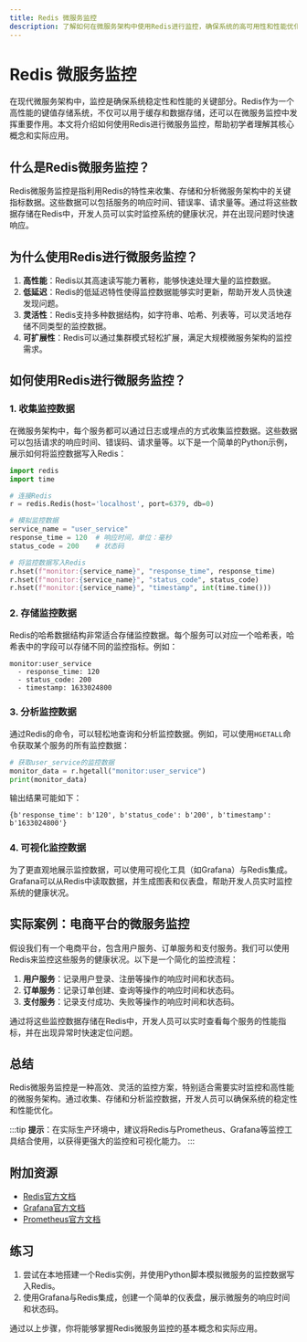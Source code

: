 ```yaml
---
title: Redis 微服务监控
description: 了解如何在微服务架构中使用Redis进行监控，确保系统的高可用性和性能优化。
---
```


# Redis 微服务监控

在现代微服务架构中，监控是确保系统稳定性和性能的关键部分。Redis作为一个高性能的键值存储系统，不仅可以用于缓存和数据存储，还可以在微服务监控中发挥重要作用。本文将介绍如何使用Redis进行微服务监控，帮助初学者理解其核心概念和实际应用。

## 什么是Redis微服务监控？

Redis微服务监控是指利用Redis的特性来收集、存储和分析微服务架构中的关键指标数据。这些数据可以包括服务的响应时间、错误率、请求量等。通过将这些数据存储在Redis中，开发人员可以实时监控系统的健康状况，并在出现问题时快速响应。

## 为什么使用Redis进行微服务监控？

1. **高性能**：Redis以其高速读写能力著称，能够快速处理大量的监控数据。
2. **低延迟**：Redis的低延迟特性使得监控数据能够实时更新，帮助开发人员快速发现问题。
3. **灵活性**：Redis支持多种数据结构，如字符串、哈希、列表等，可以灵活地存储不同类型的监控数据。
4. **可扩展性**：Redis可以通过集群模式轻松扩展，满足大规模微服务架构的监控需求。

## 如何使用Redis进行微服务监控？

### 1. 收集监控数据

在微服务架构中，每个服务都可以通过日志或埋点的方式收集监控数据。这些数据可以包括请求的响应时间、错误码、请求量等。以下是一个简单的Python示例，展示如何将监控数据写入Redis：

```python
import redis
import time

# 连接Redis
r = redis.Redis(host='localhost', port=6379, db=0)

# 模拟监控数据
service_name = "user_service"
response_time = 120  # 响应时间，单位：毫秒
status_code = 200    # 状态码

# 将监控数据写入Redis
r.hset(f"monitor:{service_name}", "response_time", response_time)
r.hset(f"monitor:{service_name}", "status_code", status_code)
r.hset(f"monitor:{service_name}", "timestamp", int(time.time()))
```

### 2. 存储监控数据

Redis的哈希数据结构非常适合存储监控数据。每个服务可以对应一个哈希表，哈希表中的字段可以存储不同的监控指标。例如：

```plaintext
monitor:user_service
  - response_time: 120
  - status_code: 200
  - timestamp: 1633024800
```

### 3. 分析监控数据

通过Redis的命令，可以轻松地查询和分析监控数据。例如，可以使用`HGETALL`命令获取某个服务的所有监控数据：

```python
# 获取user_service的监控数据
monitor_data = r.hgetall("monitor:user_service")
print(monitor_data)
```

输出结果可能如下：

```plaintext
{b'response_time': b'120', b'status_code': b'200', b'timestamp': b'1633024800'}
```

### 4. 可视化监控数据

为了更直观地展示监控数据，可以使用可视化工具（如Grafana）与Redis集成。Grafana可以从Redis中读取数据，并生成图表和仪表盘，帮助开发人员实时监控系统的健康状况。

## 实际案例：电商平台的微服务监控

假设我们有一个电商平台，包含用户服务、订单服务和支付服务。我们可以使用Redis来监控这些服务的健康状况。以下是一个简化的监控流程：

1. **用户服务**：记录用户登录、注册等操作的响应时间和状态码。
2. **订单服务**：记录订单创建、查询等操作的响应时间和状态码。
3. **支付服务**：记录支付成功、失败等操作的响应时间和状态码。

通过将这些监控数据存储在Redis中，开发人员可以实时查看每个服务的性能指标，并在出现异常时快速定位问题。

## 总结

Redis微服务监控是一种高效、灵活的监控方案，特别适合需要实时监控和高性能的微服务架构。通过收集、存储和分析监控数据，开发人员可以确保系统的稳定性和性能优化。

:::tip
**提示**：在实际生产环境中，建议将Redis与Prometheus、Grafana等监控工具结合使用，以获得更强大的监控和可视化能力。
:::

## 附加资源

- [Redis官方文档](https://redis.io/documentation)
- [Grafana官方文档](https://grafana.com/docs/)
- [Prometheus官方文档](https://prometheus.io/docs/)

## 练习

1. 尝试在本地搭建一个Redis实例，并使用Python脚本模拟微服务的监控数据写入Redis。
2. 使用Grafana与Redis集成，创建一个简单的仪表盘，展示微服务的响应时间和状态码。

通过以上步骤，你将能够掌握Redis微服务监控的基本概念和实际应用。